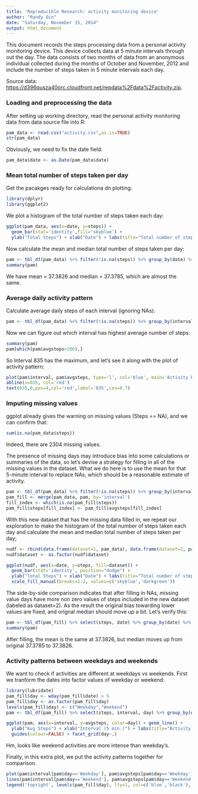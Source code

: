 ```yaml
---
title: 'Reproducible Research: activity monitoring device'
author: "Randy Qin"
date: "Saturday, November 15, 2014"
output: html_document
---
```


This document records the steps processing data from a personal activity monitoring device. This device collects data at 5 minute intervals through out the day. The data consists of two months of data from an anonymous individual collected during the months of October and November, 2012 and include the number of steps taken in 5 minute intervals each day. 

Source data: <https://d396qusza40orc.cloudfront.net/repdata%2Fdata%2Factivity.zip>.

### Loading and preprocessing the data

After setting up working directory, read the personal activity monitoring data from data source file into R:

```r
pam_data <- read.csv("activity.csv",as.is=TRUE)
str(pam_data)
```

Obviously, we need to fix the date field:

```r
pam_data$date <- as.Date(pam_data$date)
```

### Mean total number of steps taken per day

Get the pacakges ready for calculationa dn plotting:

```r
library(dplyr)
library(ggplot2)
```

We plot a histogram of the total number of steps taken each day:
```r
ggplot(pam_data, aes(x=date, y=steps)) + 
  geom_bar(stat='identity',fill='skyblue') + 
  ylab("Total Steps") + xlab("Date") + labs(title="Total number of steps taken each day")
```

Now calculate the mean and median total number of steps taken per day:

```r
pam <- tbl_df(pam_data) %>% filter(!is.na(steps)) %>% group_by(date) %>% summarize(avgsteps=mean(steps))
summary(pam)
```

We have mean = 37.3826 and median = 37.3785, which are almost the same.

### Average daily activity pattern

Calculate average daily steps of each interval (ignoring NAs):

```r
pam <- tbl_df(pam_data) %>% filter(!is.na(steps)) %>% group_by(interval) %>% summarize(avgsteps=mean(steps))
```

Now we can figure out which interval has highest average number of steps:
```r
summary(pam)
pam[which(pam$avgsteps>206),]
```

So Interval 835 has the maximum, and let's see it along with the plot of activity pattern:

```r
plot(pam$interval, pam$avgsteps, type='l', col='blue', main='Activity Pattern', xlab='Interval (5 min.)',ylab='Avg Steps')
abline(v=835, col='red')
text(835,0,pos=4,col='red',label='835',cex=0.7)
```

### Imputing missing values

ggplot already gives the warning on missing values (Steps == NA), and we can confirm that:
```r
sum(is.na(pam_data$steps))
```
Indeed, there are 2304 missing values.

The presence of missing days may introduce bias into some calculations or summaries of the data, so let's devise a strategy for filling in all of the missing values in the dataset. What we do here is to use the mean for that 5-minute interval to replace NAs, which should be a reasonable estimate of activity.

```r
pam <- tbl_df(pam_data) %>% filter(!is.na(steps)) %>% group_by(interval) %>% summarize(avgsteps=mean(steps))
pam_fill <- merge(pam_data, pam, by='interval')
fill_index <- which(is.na(pam_fill$steps))
pam_fill$steps[fill_index] <- pam_fill$avgsteps[fill_index]
```

With this new dataset that has the missing data filled in, we repeat our exploration to make the histogram of the total number of steps taken each day and calculate the mean and median total number of steps taken per day;
```r
nudf <- rbind(data.frame(dataset=1, pam_data), data.frame(dataset=2, pam_fill[,1:3]))
nudf$dataset <- as.factor(nudf$dataset)

ggplot(nudf, aes(x=date, y=steps, fill=dataset)) + 
  geom_bar(stat='identity', position="dodge") + 
  ylab("Total Steps") + xlab("Date") + labs(title="Total number of steps taken each day") +
  scale_fill_manual(breaks=1:2, values=c('skyblue','darkgreen')) 
```

The side-by-side comparison indicates that after filling in NAs, missing value days have more non zero values of steps included in the new dataset (labeled as dataset=2). As the result the original bias towarding lower values are fixed, and orignal median should move up a bit.  Let's verify this:

```r
pam <- tbl_df(pam_fill) %>% select(steps, date) %>% group_by(date) %>% summarize(avgsteps=mean(steps))
summary(pam)
```
After filling, the mean is the same at 37.3826, but median moves up from original 37.3785 to 37.3826.



### Activity patterns between weekdays and weekends

We want to check if activities are different at weekdays vs weekends.  First we tranform the dates into factor values of weekday or weekend:

```r
library(lubridate)
pam_fill$day <- wday(pam_fill$date) > 5
pam_fill$day <- as.factor(pam_fill$day)
levels(pam_fill$day) <- c("Weekday","Weekend")
pam <- tbl_df(pam_fill) %>% select(steps, interval, day) %>% group_by(day, interval) %>% summarize(avgsteps=mean(steps))

ggplot(pam, aes(x=interval, y=avgsteps, color=day)) + geom_line() + 
  ylab("Avg Steps") + xlab("Interval (5 min.)") + labs(title="Activity Pattern") +
  guides(colour=FALSE) + facet_grid(day~.)
```

Hm, looks like weekend activities are more intense than weekday's.

Finally, in this extra plot, we put the activity patterns together for comparison.

```r
plot(pam$interval[pam$day=='Weekday'], pam$avgsteps[pam$day=='Weekday'], type='l', col='blue', main='Activity Pattern', xlab='Interval (5 min.)',ylab='Avg Steps')
lines(pam$interval[pam$day=='Weekend'], pam$avgsteps[pam$day=='Weekend'])
legend('topright', levels(pam_fill$day), lty=1, col=c('blue','black'), bty='n')
```

